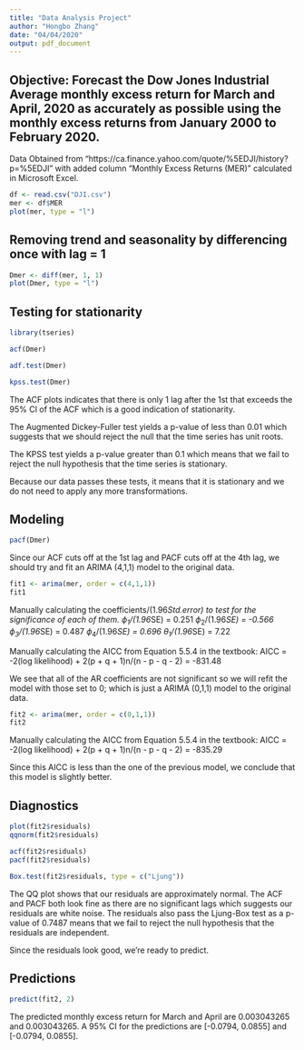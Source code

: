 ---
title: "Data Analysis Project"
author: "Hongbo Zhang"
date: "04/04/2020"
output: pdf_document
---

## Objective: Forecast the Dow Jones Industrial Average monthly excess return for March and April, 2020 as accurately as possible using the monthly excess returns from January 2000 to February 2020.

Data Obtained from "https://ca.finance.yahoo.com/quote/%5EDJI/history?p=%5EDJI" with added column "Monthly Excess Returns (MER)" calculated in Microsoft Excel.

```{r}
df <- read.csv("DJI.csv")
mer <- df$MER
plot(mer, type = "l")
```

## Removing trend and seasonality by differencing once with lag = 1

```{r}
Dmer <- diff(mer, 1, 1)
plot(Dmer, type = "l")
```

## Testing for stationarity

```{r}
library(tseries)

acf(Dmer)

adf.test(Dmer)

kpss.test(Dmer)

```

The ACF plots indicates that there is only 1 lag after the 1st that exceeds the 95% CI of the ACF which is a good indication of stationarity.

The Augmented Dickey-Fuller test yields a p-value of less than 0.01 which suggests that we should reject the null that the time series has unit roots.

The KPSS test yields a p-value greater than 0.1 which means that we fail to reject the null hypothesis
that the time series is stationary.
 
Because our data passes these tests, it means that it is stationary and we do not need to apply any more transformations.

## Modeling

```{r}
pacf(Dmer)
```

Since our ACF cuts off at the 1st lag and PACF cuts off at the 4th lag, we should try and fit an ARIMA (4,1,1) model to the original data.

```{r}
fit1 <- arima(mer, order = c(4,1,1))
fit1
```

Manually calculating the coefficients/(1.96*Std.error) to test for the significance of each of them.
$\phi_1$/(1.96*SE) =  0.251
$\phi_2$/(1.96*SE) =  -0.566
$\phi_3$/(1.96*SE) =  0.487
$\phi_4$/(1.96*SE) =  0.696
$\theta_1$/(1.96*SE) =  7.22

Manually calculating the AICC from Equation 5.5.4 in the textbook: AICC = -2(log likelihood) + 2(p + q + 1)n/(n - p - q - 2) = -831.48

We see that all of the AR coefficients are not significant so we will refit the model with those set to 0; which is just a ARIMA (0,1,1) model to the original data.

```{r}
fit2 <- arima(mer, order = c(0,1,1))
fit2
```

Manually calculating the AICC from Equation 5.5.4 in the textbook: AICC = -2(log likelihood) + 2(p + q + 1)n/(n - p - q - 2) = -835.29

Since this AICC is less than the one of the previous model, we conclude that this model is slightly better.

## Diagnostics

```{r, fig.show = 'hide'}
plot(fit2$residuals)
qqnorm(fit2$residuals)

acf(fit2$residuals)
pacf(fit2$residuals)

Box.test(fit2$residuals, type = c("Ljung"))
```

The QQ plot shows that our residuals are approximately normal. The ACF and PACF both look fine as there are no significant lags which suggests our residuals are white noise. The residuals also pass the Ljung-Box test as a p-value of 0.7487 means that we fail to reject the null hypothesis that the residuals are independent.

Since the residuals look good, we're ready to predict.

## Predictions
```{r}
predict(fit2, 2)
```

The predicted monthly excess return for March and April are 0.003043265 and 0.003043265. A 95% CI for the predictions are [-0.0794, 0.0855] and [-0.0794, 0.0855].

